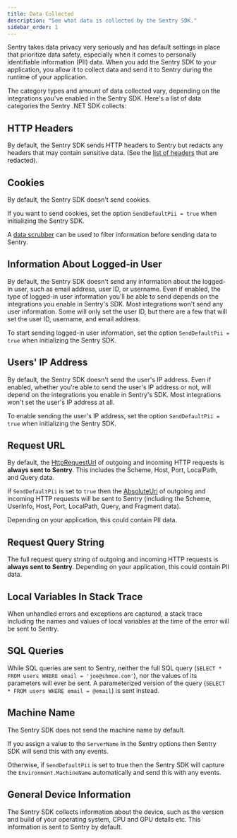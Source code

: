 ```yaml
---
title: Data Collected
description: "See what data is collected by the Sentry SDK."
sidebar_order: 1
---
```


Sentry takes data privacy very seriously and has default settings in place that prioritize data safety, especially when it comes to personally identifiable information (PII) data. When you add the Sentry SDK to your application, you allow it to collect data and send it to Sentry during the runtime of your application.

The category types and amount of data collected vary, depending on the integrations you've enabled in the Sentry SDK. Here's a list of data categories the Sentry .NET SDK collects:

## HTTP Headers

By default, the Sentry SDK sends HTTP headers to Sentry but redacts any headers that may contain sensitive data. (See the [list of headers](https://github.com/getsentry/sentry-dotnet/blob/main/src/Sentry/Internal/RedactedHeaders.cs#L7) that are redacted).

## Cookies

By default, the Sentry SDK doesn't send cookies.

If you want to send cookies, set the option `SendDefaultPii = true` when initializing the Sentry SDK.

A [data scrubber](/platforms/dotnet/data-management/sensitive-data/) can be used to filter information before sending data to Sentry.

## Information About Logged-in User

By default, the Sentry SDK doesn't send any information about the logged-in user, such as email address, user ID, or username. Even if enabled, the type of logged-in user information you'll be able to send depends on the integrations you enable in Sentry's SDK. Most integrations won't send any user information. Some will only set the user ID, but there are a few that will set the user ID, username, and email address.

To start sending logged-in user information, set the option `SendDefaultPii = true` when initializing the Sentry SDK.

## Users' IP Address

By default, the Sentry SDK doesn't send the user's IP address. Even if enabled, whether you're able to send the user's IP address or not, will depend on the integrations you enable in Sentry's SDK. Most integrations won't set the user's IP address at all.

To enable sending the user's IP address, set the option `SendDefaultPii = true` when initializing the Sentry SDK.

## Request URL

By default, the [HttpRequestUrl](https://learn.microsoft.com/en-us/dotnet/api/System.UriComponents) of outgoing and incoming HTTP requests is **always sent to Sentry**. This includes the Scheme, Host, Port, LocalPath, and Query data.

If `SendDefaultPii` is set to `true` then the [AbsoluteUri](https://learn.microsoft.com/en-us/dotnet/api/System.UriComponents) of outgoing and incoming HTTP requests will be sent to Sentry (including the Scheme, UserInfo, Host, Port, LocalPath, Query, and Fragment data).

Depending on your application, this could contain PII data.

## Request Query String

The full request query string of outgoing and incoming HTTP requests is **always sent to Sentry**. Depending on your application, this could contain PII data.

## Local Variables In Stack Trace

When unhandled errors and exceptions are captured, a stack trace including the names and values of local variables at the time of the error will be sent to Sentry.

## SQL Queries

While SQL queries are sent to Sentry, neither the full SQL query (`SELECT * FROM users WHERE email = 'joe@shmoe.com'`), nor the values of its parameters will ever be sent. A parameterized version of the query (`SELECT * FROM users WHERE email = @email`) is sent instead.

## Machine Name

The Sentry SDK does not send the machine name by default.

If you assign a value to the `ServerName` in the Sentry options then Sentry SDK will send this with any events.

Otherwise, if `SendDefaultPii` is set to true then the Sentry SDK will capture the `Environment.MachineName` automatically and send this with any events.

## General Device Information

The Sentry SDK collects information about the device, such as the version and build of your operating system, CPU and GPU details etc. This information is sent to Sentry by default.
